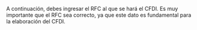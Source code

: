 
A continuación, debes ingresar el RFC al que se hará el CFDI. Es muy importante que el RFC sea correcto, ya que este dato es fundamental para la elaboración del CFDI.

<ImageDiv
        src="/img/arquos_facturame/items/input-rfc.png"
        alt="RFC Ingresado"
      />